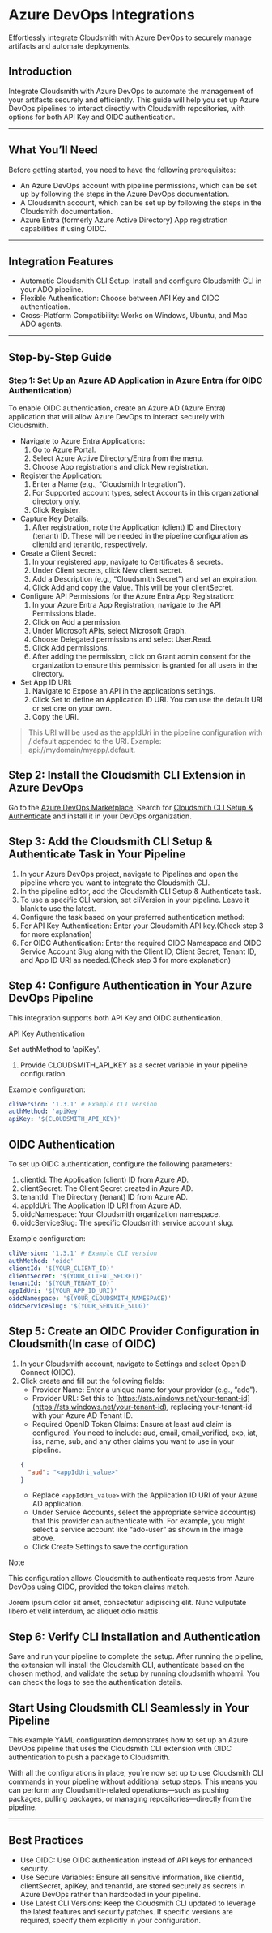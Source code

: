 
# Azure DevOps Integrations

Effortlessly integrate Cloudsmith with Azure DevOps to securely manage artifacts and automate deployments.

## Introduction

Integrate Cloudsmith with Azure DevOps to automate the management of your artifacts securely and efficiently. This guide will help you set up Azure DevOps pipelines to interact directly with Cloudsmith repositories, with options for both API Key and OIDC authentication.

---

## What You’ll Need

Before getting started, you need to have the following prerequisites:

- An Azure DevOps account with pipeline permissions, which can be set up by following the steps in the Azure DevOps documentation.
- A Cloudsmith account, which can be set up by following the steps in the Cloudsmith documentation.
- Azure Entra (formerly Azure Active Directory) App registration capabilities if using OIDC.

---

## Integration Features

- Automatic Cloudsmith CLI Setup: Install and configure Cloudsmith CLI in your ADO pipeline.
- Flexible Authentication: Choose between API Key and OIDC authentication.
- Cross-Platform Compatibility: Works on Windows, Ubuntu, and Mac ADO agents.

---

## Step-by-Step Guide

### Step 1: Set Up an Azure AD Application in Azure Entra (for OIDC Authentication)

To enable OIDC authentication, create an Azure AD (Azure Entra) application that will allow Azure DevOps to interact securely with Cloudsmith.

- Navigate to Azure Entra Applications:
  1. Go to Azure Portal.
  2. Select Azure Active Directory/Entra from the menu.
  3. Choose App registrations and click New registration.
- Register the Application:
  1. Enter a Name (e.g., “Cloudsmith Integration”).
  2. For Supported account types, select Accounts in this organizational directory only.
  3. Click Register.
- Capture Key Details:
  1. After registration, note the Application (client) ID and Directory (tenant) ID. These will be needed in the pipeline configuration as clientId and tenantId, respectively.
- Create a Client Secret:
  1. In your registered app, navigate to Certificates & secrets.
  2. Under Client secrets, click New client secret.
  3. Add a Description (e.g., “Cloudsmith Secret”) and set an expiration.
  4. Click Add and copy the Value. This will be your clientSecret.
- Configure API Permissions for the Azure Entra App Registration:
  1. In your Azure Entra App Registration, navigate to the API Permissions blade.
  2. Click on Add a permission.
  3. Under Microsoft APIs, select Microsoft Graph.
  4. Choose Delegated permissions and select User.Read.
  5. Click Add permissions.
  6. After adding the permission, click on Grant admin consent for the organization to ensure this permission is granted for all users in the directory.
- Set App ID URI:
  1. Navigate to Expose an API in the application’s settings.
  2. Click Set to define an Application ID URI. You can use the default URI or set one on your own.
  3. Copy the URI.

> This URI will be used as the appIdUri in the pipeline configuration with /.default appended to the URI. Example: api://mydomain/myapp/.default.

## Step 2: Install the Cloudsmith CLI Extension in Azure DevOps

Go to the [Azure DevOps Marketplace](#). Search for [Cloudsmith CLI Setup & Authenticate](#) and install it in your DevOps organization.

## Step 3: Add the Cloudsmith CLI Setup & Authenticate Task in Your Pipeline

1. In your Azure DevOps project, navigate to Pipelines and open the pipeline where you want to integrate the Cloudsmith CLI.
2. In the pipeline editor, add the Cloudsmith CLI Setup & Authenticate task.
3. To use a specific CLI version, set cliVersion in your pipeline. Leave it blank to use the latest.
4. Configure the task based on your preferred authentication method:
5. For API Key Authentication: Enter your Cloudsmith API key.(Check step 3 for more explanation)
6. For OIDC Authentication: Enter the required OIDC Namespace and OIDC Service Account Slug along with the Client ID, Client Secret, Tenant ID, and App ID URI as needed.(Check step 3 for more explanation)

## Step 4: Configure Authentication in Your Azure DevOps Pipeline

This integration supports both API Key and OIDC authentication.

API Key Authentication

Set authMethod to 'apiKey'.

1. Provide CLOUDSMITH_API_KEY as a secret variable in your pipeline configuration.

Example configuration:

```yaml
cliVersion: '1.3.1' # Example CLI version
authMethod: 'apiKey'
apiKey: '$(CLOUDSMITH_API_KEY)'
```

## OIDC Authentication

To set up OIDC authentication, configure the following parameters:

1. clientId: The Application (client) ID from Azure AD.
2. clientSecret: The Client Secret created in Azure AD.
3. tenantId: The Directory (tenant) ID from Azure AD.
4. appIdUri: The Application ID URI from Azure AD.
5. oidcNamespace: Your Cloudsmith organization namespace.
6. oidcServiceSlug: The specific Cloudsmith service account slug.

Example configuration:

```yaml
cliVersion: '1.3.1' # Example CLI version
authMethod: 'oidc'
clientId: '$(YOUR_CLIENT_ID)'
clientSecret: '$(YOUR_CLIENT_SECRET)'
tenantId: '$(YOUR_TENANT_ID)'
appIdUri: '$(YOUR_APP_ID_URI)'
oidcNamespace: '$(YOUR_CLOUDSMITH_NAMESPACE)'
oidcServiceSlug: '$(YOUR_SERVICE_SLUG)'
```

## Step 5: Create an OIDC Provider Configuration in Cloudsmith(In case of OIDC)

1. In your Cloudsmith account, navigate to Settings and select OpenID Connect (OIDC).
2. Click create and fill out the following fields:
   - Provider Name: Enter a unique name for your provider (e.g., “ado”).
   - Provider URL: Set this to [https://sts.windows.net/your-tenant-id](https://sts.windows.net/your-tenant-id), replacing your-tenant-id with your Azure AD Tenant ID.
   - Required OpenID Token Claims: Ensure at least aud claim is configured. You need to include: aud, email, email_verified, exp, iat, iss, name, sub, and any other claims you want to use in your pipeline.
   ```json
   {
     "aud": "<appIdUri_value>"
   }
   ```
   - Replace `<appIdUri_value>` with the Application ID URI of your Azure AD application.
   - Under Service Accounts, select the appropriate service account(s) that this provider can authenticate with. For example, you might select a service account like “ado-user” as shown in the image above.
   - Click Create Settings to save the configuration.

> [!NOTE]
> This configuration allows Cloudsmith to authenticate requests from Azure DevOps using OIDC, provided the token claims match.

<BlockImage
  variant="base"
  src="/temp/edit-provider-settings.png"
  width={321}
  height={396}
  alt="Edit provider settings">
  Jorem ipsum dolor sit amet, consectetur adipiscing elit. Nunc vulputate libero et velit interdum, ac aliquet
  odio mattis.
</BlockImage>

## Step 6: Verify CLI Installation and Authentication

Save and run your pipeline to complete the setup. After running the pipeline, the extension will install the Cloudsmith CLI, authenticate based on the chosen method, and validate the setup by running cloudsmith whoami. You can check the logs to see the authentication details.

## Start Using Cloudsmith CLI Seamlessly in Your Pipeline

This example YAML configuration demonstrates how to set up an Azure DevOps pipeline that uses the Cloudsmith CLI extension with OIDC authentication to push a package to Cloudsmith.

With all the configurations in place, you´re now set up to use Cloudsmith CLI commands in your pipeline without additional setup steps. This means you can perform any Cloudsmith-related operations—such as pushing packages, pulling packages, or managing repositories—directly from the pipeline.

---

## Best Practices

- Use OIDC: Use OIDC authentication instead of API keys for enhanced security.
- Use Secure Variables: Ensure all sensitive information, like clientId, clientSecret, apiKey, and tenantId, are stored securely as secrets in Azure DevOps rather than hardcoded in your pipeline.
- Use Latest CLI Versions: Keep the Cloudsmith CLI updated to leverage the latest features and security patches. If specific versions are required, specify them explicitly in your configuration.
